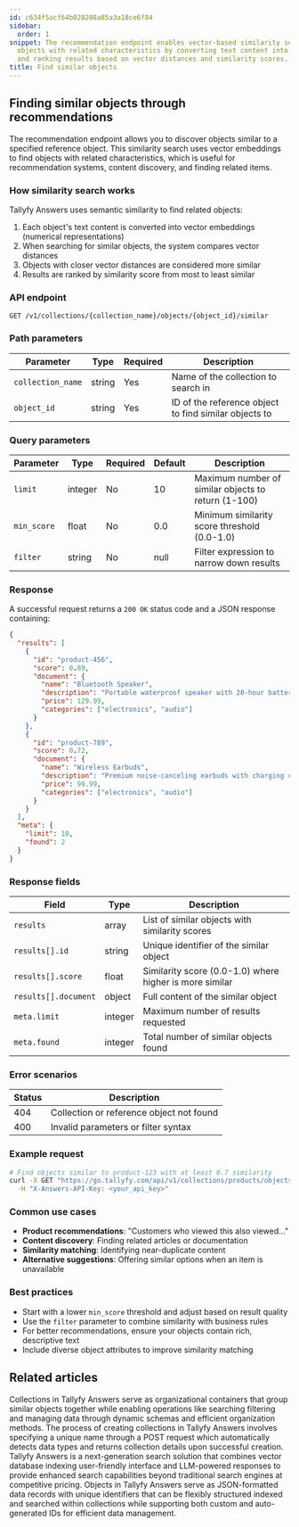 ```yaml
---
id: c634f5acf64b028208a85a3a18ce6f84
sidebar:
  order: 1
snippet: The recommendation endpoint enables vector-based similarity search to find
  objects with related characteristics by converting text content into numerical representations
  and ranking results based on vector distances and similarity scores.
title: Find similar objects
---
```


## Finding similar objects through recommendations

The recommendation endpoint allows you to discover objects similar to a specified reference object. This similarity search uses vector embeddings to find objects with related characteristics, which is useful for recommendation systems, content discovery, and finding related items.

### How similarity search works

Tallyfy Answers uses semantic similarity to find related objects:

1. Each object's text content is converted into vector embeddings (numerical representations)
2. When searching for similar objects, the system compares vector distances
3. Objects with closer vector distances are considered more similar
4. Results are ranked by similarity score from most to least similar

### API endpoint

```
GET /v1/collections/{collection_name}/objects/{object_id}/similar
```

### Path parameters

| Parameter | Type | Required | Description |
|-----------|------|----------|-------------|
| `collection_name` | string | Yes | Name of the collection to search in |
| `object_id` | string | Yes | ID of the reference object to find similar objects to |

### Query parameters

| Parameter | Type | Required | Default | Description |
|-----------|------|----------|---------|-------------|
| `limit` | integer | No | 10 | Maximum number of similar objects to return (1-100) |
| `min_score` | float | No | 0.0 | Minimum similarity score threshold (0.0-1.0) |
| `filter` | string | No | null | Filter expression to narrow down results |

### Response

A successful request returns a `200 OK` status code and a JSON response containing:

```json
{
  "results": [
    {
      "id": "product-456",
      "score": 0.89,
      "document": {
        "name": "Bluetooth Speaker",
        "description": "Portable waterproof speaker with 20-hour battery life",
        "price": 129.99,
        "categories": ["electronics", "audio"]
      }
    },
    {
      "id": "product-789",
      "score": 0.72,
      "document": {
        "name": "Wireless Earbuds",
        "description": "Premium noise-canceling earbuds with charging case",
        "price": 99.99,
        "categories": ["electronics", "audio"]
      }
    }
  ],
  "meta": {
    "limit": 10,
    "found": 2
  }
}
```

### Response fields

| Field | Type | Description |
|-------|------|-------------|
| `results` | array | List of similar objects with similarity scores |
| `results[].id` | string | Unique identifier of the similar object |
| `results[].score` | float | Similarity score (0.0-1.0) where higher is more similar |
| `results[].document` | object | Full content of the similar object |
| `meta.limit` | integer | Maximum number of results requested |
| `meta.found` | integer | Total number of similar objects found |

### Error scenarios

| Status | Description |
|--------|-------------|
| 404 | Collection or reference object not found |
| 400 | Invalid parameters or filter syntax |

### Example request

```bash
# Find objects similar to product-123 with at least 0.7 similarity
curl -X GET "https://go.tallyfy.com/api/v1/collections/products/objects/product-123/similar?limit=5&min_score=0.7" \
  -H "X-Answers-API-Key: <your_api_key>"
```

### Common use cases

- **Product recommendations**: "Customers who viewed this also viewed..."
- **Content discovery**: Finding related articles or documentation
- **Similarity matching**: Identifying near-duplicate content
- **Alternative suggestions**: Offering similar options when an item is unavailable

### Best practices

- Start with a lower `min_score` threshold and adjust based on result quality
- Use the `filter` parameter to combine similarity with business rules
- For better recommendations, ensure your objects contain rich, descriptive text
- Include diverse object attributes to improve similarity matching


## Related articles
<CardGrid>
<LinkTitleCard header="<b>Answers > Collections</b>" href="/products/answers/collections/" > Collections in Tallyfy Answers serve as organizational containers that group similar objects together while enabling operations like searching filtering and managing data through dynamic schemas and efficient organization methods. </LinkTitleCard>
<LinkTitleCard header="<b>Collections > Create a collection</b>" href="/products/answers/collections/create-collection/" > The process of creating collections in Tallyfy Answers involves specifying a unique name through a POST request which automatically detects data types and returns collection details upon successful creation. </LinkTitleCard>
<LinkTitleCard header="<b>Overview</b>" href="/products/answers/" > Tallyfy Answers is a next-generation search solution that combines vector database indexing user-friendly interface and LLM-powered responses to provide enhanced search capabilities beyond traditional search engines at competitive pricing. </LinkTitleCard>
<LinkTitleCard header="<b>Answers > Objects</b>" href="/products/answers/objects/" > Objects in Tallyfy Answers serve as JSON-formatted data records with unique identifiers that can be flexibly structured indexed and searched within collections while supporting both custom and auto-generated IDs for efficient data management. </LinkTitleCard>
</CardGrid>